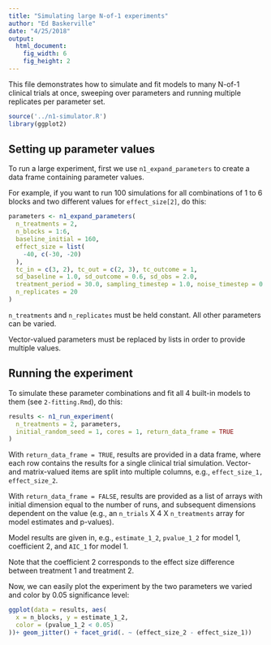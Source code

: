 ```yaml
---
title: "Simulating large N-of-1 experiments"
author: "Ed Baskerville"
date: "4/25/2018"
output:
  html_document:
    fig_width: 6
    fig_height: 2
---
```


This file demonstrates how to simulate and fit models to many N-of-1 clinical trials at once,
sweeping over parameters and running multiple replicates per parameter set.

```r
source('../n1-simulator.R')
library(ggplot2)
```

## Setting up parameter values

To run a large experiment, first we use `n1_expand_parameters` to create a data frame containing parameter values.

For example, if you want to run 100 simulations for all combinations of 1 to 6 blocks and two different values for `effect_size[2]`, do this:

```r
parameters <- n1_expand_parameters(
  n_treatments = 2,
  n_blocks = 1:6,
  baseline_initial = 160,
  effect_size = list(
    -40, c(-30, -20)
  ),
  tc_in = c(3, 2), tc_out = c(2, 3), tc_outcome = 1,
  sd_baseline = 1.0, sd_outcome = 0.6, sd_obs = 2.0,
  treatment_period = 30.0, sampling_timestep = 1.0, noise_timestep = 0.05,
  n_replicates = 20
)
```
`n_treatments` and `n_replicates` must be held constant. All other parameters can be varied.

Vector-valued parameters must be replaced by lists in order to provide multiple values.


## Running the experiment

To simulate these parameter combinations and fit all 4 built-in models to them (see `2-fitting.Rmd`), do this:

```r
results <- n1_run_experiment(
  n_treatments = 2, parameters,
  initial_random_seed = 1, cores = 1, return_data_frame = TRUE
)
```

With `return_data_frame = TRUE`, results are provided in a data frame, where each row contains the results for a single clinical trial simulation.
Vector- and matrix-valued items are split into multiple columns, e.g., `effect_size_1, effect_size_2`.

With `return_data_frame = FALSE`, results are provided as a list of arrays with initial dimension equal to the number of runs, and subsequent dimensions dependent on the value (e.g., an `n_trials` X 4 X `n_treatments` array for model estimates and p-values).

Model results are given in, e.g., `estimate_1_2`, `pvalue_1_2` for model 1, coefficient 2, and `AIC_1` for model 1.

Note that the coefficient 2 corresponds to the effect size difference between treatment 1 and treatment 2.

Now, we can easily plot the experiment by the two parameters we varied and color by 0.05 significance level:

```r
ggplot(data = results, aes(
  x = n_blocks, y = estimate_1_2,
  color = (pvalue_1_2 < 0.05)
))+ geom_jitter() + facet_grid(. ~ (effect_size_2 - effect_size_1))
```

